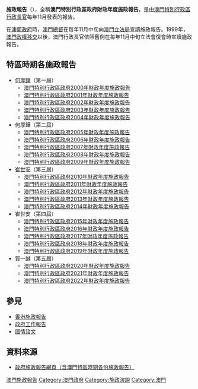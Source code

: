'''施政報告'''（{{lang-pt|Relatório das Linhas de Acção Governativa}}），全稱'''澳門特別行政區政府財政年度施政報告'''，是由[[澳門特別行政區行政長官|澳門特別行政區行政長官]]每年11月發表的報告。

在[[澳葡政府|澳葡政府]]時，[[澳門總督|澳門總督]]在每年11月中旬向[[澳門立法局|澳門立法局]]宣讀施政報告。1999年，[[澳門政權移交|澳門政權移交]]以後，澳門行政長官依照舊例在每年11月中旬立法會復會時宣讀施政報告。

==特區時期各施政報告==
*[[何厚鏵|何厚鏵]]（第一屆）
**[[澳門特別行政區政府2000年財政年度施政報告|澳門特別行政區政府2000年財政年度施政報告]]
**[[澳門特別行政區政府2001年財政年度施政報告|澳門特別行政區政府2001年財政年度施政報告]]
**[[澳門特別行政區政府2002年財政年度施政報告|澳門特別行政區政府2002年財政年度施政報告]]
**[[澳門特別行政區政府2003年財政年度施政報告|澳門特別行政區政府2003年財政年度施政報告]]
**[[澳門特別行政區政府2004年財政年度施政報告|澳門特別行政區政府2004年財政年度施政報告]]
*何厚鏵（第二屆）
**[[澳門特別行政區政府2005年財政年度施政報告|澳門特別行政區政府2005年財政年度施政報告]]
**[[澳門特別行政區政府2006年財政年度施政報告|澳門特別行政區政府2006年財政年度施政報告]]
**[[澳門特別行政區政府2007年財政年度施政報告|澳門特別行政區政府2007年財政年度施政報告]]
**[[澳門特別行政區政府2008年財政年度施政報告|澳門特別行政區政府2008年財政年度施政報告]]
**[[澳門特別行政區政府2009年財政年度施政報告|澳門特別行政區政府2009年財政年度施政報告]]
*[[崔世安|崔世安]]（第三屆）
**[[澳門特別行政區政府2010年財政年度施政報告|澳門特別行政區政府2010年財政年度施政報告]]
**[[澳門特別行政區政府2011年財政年度施政報告|澳門特別行政區政府2011年財政年度施政報告]]
**[[澳門特別行政區政府2012年財政年度施政報告|澳門特別行政區政府2012年財政年度施政報告]]
**[[澳門特別行政區政府2013年財政年度施政報告|澳門特別行政區政府2013年財政年度施政報告]]
**[[澳門特別行政區政府2014年財政年度施政報告|澳門特別行政區政府2014年財政年度施政報告]]
*崔世安（第四屆）
**[[澳門特別行政區政府2015年財政年度施政報告|澳門特別行政區政府2015年財政年度施政報告]]
**[[澳門特別行政區政府2016年財政年度施政報告|澳門特別行政區政府2016年財政年度施政報告]]
**[[澳門特別行政區政府2017年財政年度施政報告|澳門特別行政區政府2017年財政年度施政報告]]
**[[澳門特別行政區政府2019年財政年度施政報告|澳門特別行政區政府2018年財政年度施政報告]]
**[[澳門特別行政區政府2019年財政年度施政報告|澳門特別行政區政府2019年財政年度施政報告]]
*賀一誠（第五屆）
**[[澳門特別行政區政府2020年財政年度施政報告|澳門特別行政區政府2020年財政年度施政報告]]
**[[澳門特別行政區政府2021年財政年度施政報告|澳門特別行政區政府2021年財政年度施政報告]]
**[[澳門特別行政區政府2022年財政年度施政報告|澳門特別行政區政府2022年財政年度施政報告]]

==參見==
*[[香港施政報告|香港施政報告]]
*[[政府工作報告|政府工作報告]]
*[[國情諮文|國情諮文]]

==資料來源==
{{commonscat|Policy Address by the Chief Executive, MSAR}}
*[http://www.policyaddress.gov.mo/ 政府施政報告網頁（含澳門特區時期各份施政報告）] {{Wayback|url=http://www.policyaddress.gov.mo/ |date=20211116093101 }}

[[Category:澳門施政報告|]]
[[Category:澳門政府|Category:澳門政府]]
[[Category:施政演說|Category:施政演說]]
[[Category:澳門|Category:澳門]]